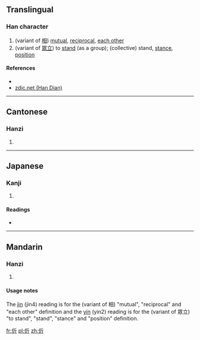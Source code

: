==Translingual==

===Han character===
{{Han char|rn=9|rad=人|as=04|sn=6|four=2222<sub>1</sub>|canj=人竹一中 (OHML)|ids=⿰[[亻]][[斤]]}}

# (variant of [[相]]) [[mutual]], [[reciprocal]], [[each other]]
# (variant of [[眾立]]) to [[stand]] (as a group); (collective) stand, [[stance]], [[position]]

====References====
* {{Han ref|kx=0096.060|dkj=00444|dj=0204.040|hdz=10124.040|uh=4F12|ud=20242|bh=C9BB|bd=51643}}
*[http://www.zdic.net/zd/zi/ZdicE4ZdicBCZdic92.htm zdic.net (Han Dian)]

----

==Cantonese==

===Hanzi===
{{yue-hanzi|jyut=[[gan3]]|y=gan3}}

# {{defn|lang=yue|sort=人04}}

----

==Japanese==

===Kanji===
{{ja-kanji|grade=|rs=人04}}

# {{defn|lang=ja|sort=人04}}

====Readings====
* {{ja-readings|on=[[きん]] (kin), [[こん]] (kon)|kun=[[たすける]] (tasukeru)}}

----

==Mandarin==

===Hanzi===
{{cmn-hanzi|pin=[[jìn]] ([[jin4]]), [[yín]] ([[yin2]])|wg=chin<sup>4</sup>, yin<sup>2</sup>}}

# {{defn|lang=cmn|sort=人04}}

====Usage notes====
The [[jìn]] (jin4) reading is for the (variant of 相) "mutual", "reciprocal" and "each other" definition and the [[yín]] (yin2) reading is for the (variant of 眾立) "to stand", "stand", "stance" and "position" definition.

[[fr:伒]]
[[pl:伒]]
[[zh:伒]]